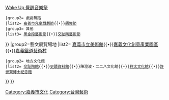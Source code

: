 {{navbox
|name= 嘉義市藝文展覽場地與藝術節慶
|title= 嘉義市藝文展覽場地與藝術節慶
|titlestyle=background:#0300FA; color:white;
|bodystyle = margin:0.5em auto
|groupstyle = text-align:left
|basestyle=background:#3799FF;-color:#3799FF
|state = {{{state|autocollapse}}}
|listclass = hlist
|group1=藝術節慶
|list1=
{{Navbox|child
 |group1= 音樂
 |list1= [[嘉義市國際管樂節]]{{•}}[[春天音樂藝術節]]{{•}}[[Wake Up音樂祭|Wake Up 覺醒音樂祭]]
 |group2= 戲劇舞蹈
 |list2= [[嘉義市兒童戲劇節]]{{•}}[[飆舞節]]
 |group3= 其他
 |list3= [[黑金段藝術節]]{{•}}[[交趾陶藝術節]]
}}
|group2=藝文展覽場地
|list2=
{{Navbox|child
 |group1= 展覽場
 |list1= [[嘉義市立博物館]]{{•}}[[嘉義市立美術館]]{{•}}[[嘉義文化創意產業園區]]{{•}}[[嘉義鐵道藝術村]]
 |group2= 地方文化館
 |list2= [[嘉義市文化局交趾陶館|交趾陶館]]{{•}}[[嘉義市史蹟資料館|史蹟資料館]]{{•}}陳澄波‧二二八文化館{{•}}[[祥太文化館]]{{•}}[[許世賢博士紀念館]]
}}
}}
<noinclude>
[[Category:嘉義市模板|{{PAGENAME}}]]
[[Category:嘉義市文化]]
[[Category:台灣藝術]]
</noinclude>